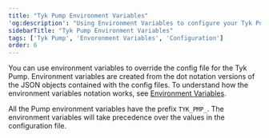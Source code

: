 ```yaml
---
title: "Tyk Pump Environment Variables"
'og:description': "Using Environment Variables to configure your Tyk Pump"
sidebarTitle: "Tyk Pump Environment Variables"
tags: ['Tyk Pump', 'Envoronment Variables', 'Configuration']
order: 6
---
```



You can use environment variables to override the config file for the Tyk Pump. Environment variables are created from the dot notation versions of the JSON objects contained with the config files.
To understand how the environment variables notation works, see [Environment Variables](/5.6/tyk-environment-variables). 

All the Pump environment variables have the prefix `TYK_PMP_`. The environment variables will take precedence over the values in the configuration file.

<PumpConfig/>
